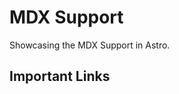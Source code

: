 # MDX Support

Showcasing the MDX Support in Astro.

## Important Links

<CardGrid>
  <Card
    href="https://docs.astro.build/"
    title="Documentation"
    body="Learn how Astro works and explore the official API docs."
  />
</CardGrid>

